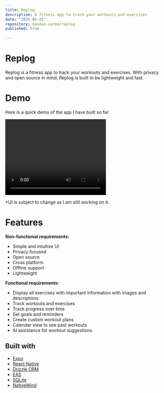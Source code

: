 ```yaml
---
title: Replog
description: A fitness app to track your workouts and exercises
date: "2025-05-25"
repository: nandan-varma/replog
published: true
  
---
```


# Replog
Replog is a fitness app to track your workouts and exercises.
With privacy and open source in mind, Replog is built to be lightweight and fast.

# Demo

Here is a quick demo of the app I have built so far.
<br/>

<video width="320" height="240" controls>
  <source src="https://qujr12qsco.ufs.sh/f/fthLDAMTNUTlJUhuiIdzxiZ8RUlHQfDceV5yaEgCuWMr0Y2P" type="video/mp4"/>
</video>

*UI is subject to change as I am still working on it.

# Features

**Non-functional requirements:**
- Simple and intuitive UI
- Privacy focused
- Open source
- Cross platform
- Offline support
- Lightweight

**Functional requirements:**
- Display all exercises with important information with images and descriptions
- Track workouts and exercises
- Track progress over time
- Set goals and reminders
- Create custom workout plans
- Calendar view to see past workouts
- AI assistance for workout suggestions

## Built with

- [Expo](https://expo.dev)
- [React Native](https://reactnative.dev)
- [Drizzle ORM](https://orm.drizzle.team/)
- [EAS](https://expo.dev/eas)
- [SQLite](https://www.sqlite.org/index.html)
- [NativeWind](https://www.nativewind.dev)